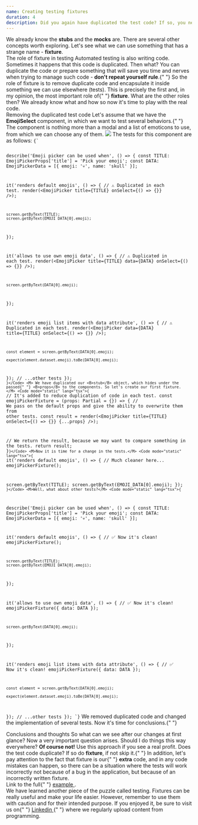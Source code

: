 ```yaml
---
name: Creating testing fixtures
duration: 4
description: Did you again have duplicated the test code? If so, you need fixtures!
---
```


<Prelude>
  <M>
    We already know the <B>stubs</B> and the <B>mocks</B> are. There are several
    other concepts worth exploring.
  </M>
  <M>
    Let's see what we can use something that has a strange name - <B>fixture</B>.
  </M>
</Prelude>

<Section>
  <XL>The role of fixture in testing</XL>
  <M>
    Automated testing is also writing code. Sometimes it happens that this code
    is duplicated. Then what?
  </M>
  <M>
    You can duplicate the code or prepare something that will save you time and
    nerves when trying to manage such code - <B>don't repeat yourself rule</B>.{" "}
  </M>
  <M>
    So the role of fixture is to remove duplicate code and encapsulate it inside
    something we can use elsewhere (tests).
  </M>
  <M>
    This is precisely the first and, in my opinion, the most important role of{" "}
    <B>fixture</B>. What are the other roles then?
  </M>
  <List items="Creating and initializing objects or variables,Setting up test data,Preparing the test environment,Cleaning up after the test" />
  <M>
    We already know what and how so now it's time to play with the real code.
  </M>
</Section>

<Section>
  <XL>Removing the duplicated test code</XL>
  <M>
    Let's assume that we have the <B>EmojiSelect</B> component, in which we want
    to test several behaviors.{" "}
  </M>
  <M>
    The component is nothing more than a modal and a list of emoticons to use,
    from which we can choose any of them.
  </M>
  <Img src="https://raw.githubusercontent.com/polubis/Snippets/main/emoji-picker.png" />
  <M>The tests for this component are as follows:</M>
  <Code mode="static" lang="tsx">{`
 
describe('Emoji picker can be used when', () => {
  const TITLE: EmojiPickerProps['title'] = 'Pick your emoji';
  const DATA: EmojiPickerData = [{ emoji: '💀', name: 'skull' }];
 
  it('renders default emojis', () => {
    // ⚠️ Duplicated in each test.
    render(<EmojiPicker title={TITLE} onSelect={() => {}} />);
 
    screen.getByText(TITLE);
    screen.getByText(EMOJI_DATA[0].emoji);
  });
 
  it('allows to use own emoji data', () => {
    // ⚠️ Duplicated in each test.
    render(<EmojiPicker title={TITLE} data={DATA} onSelect={() => {}} />);
 
    screen.getByText(DATA[0].emoji);
  });
 
  it('renders emoji list items with data attribute', () => {
    // ⚠️ Duplicated in each test.
    render(<EmojiPicker data={DATA} title={TITLE} onSelect={() => {}} />);
 
    const element = screen.getByText(DATA[0].emoji);
 
    expect(element.dataset.emoji).toBe(DATA[0].emoji);
  });
  // ...other tests
});
`}</Code>
  <M>
    We have duplicated our <B>stub</B> object, which hides under the passed{" "}
    <B>props</B> to the components. So let's create our first fixture.
  </M>
  <Code mode="static" lang="tsx">{`
// It's added to reduce duplication of code in each test.
const emojiPickerFixture = (props: Partial<EmojiPickerProps> = {}) => {
  // We pass on the default props and give the ability to overwrite them from other tests.
  const result = render(<EmojiPicker title={TITLE} onSelect={() => {}} {...props} />);
 
  // We return the result, because we may want to compare something in the tests.
  return result;
}`}</Code>
  <M>Now it is time for a change in the tests.</M>
  <Code mode="static" lang="tsx">{`
         it('renders default emojis', () => {
  // Much cleaner here...
  emojiPickerFixture();
  
  screen.getByText(TITLE);
  screen.getByText(EMOJI_DATA[0].emoji);
});
   `}</Code>
  <M>Well, what about other tests?</M>
  <Code mode="static" lang="tsx">{`
 
describe('Emoji picker can be used when', () => {
  const TITLE: EmojiPickerProps['title'] = 'Pick your emoji';
  const DATA: EmojiPickerData = [{ emoji: '💀', name: 'skull' }];
 
  it('renders default emojis', () => {
    // ✅ Now it's clean!
    emojiPickerFixture();
 
    screen.getByText(TITLE);
    screen.getByText(EMOJI_DATA[0].emoji);
  });
 
  it('allows to use own emoji data', () => {
    // ✅ Now it's clean!
    emojiPickerFixture({ data: DATA });
    
    screen.getByText(DATA[0].emoji);
  });
 
  it('renders emoji list items with data attribute', () => {
    // ✅ Now it's clean!
    emojiPickerFixture({ data: DATA });
 
    const element = screen.getByText(DATA[0].emoji);
 
    expect(element.dataset.emoji).toBe(DATA[0].emoji);
  });
  // ...other tests
});
`}</Code>
  <M>
    We removed duplicated code and changed the implementation of several tests.
    Now it's time for conclusions.{" "}
  </M>
</Section>

<Section>
  <XL>Conclusions and thoughts</XL>
  <M>So what can we see after our changes at first glance?</M>
  <List items="Tests are easier to implement - we focus on checking the result,Test code is not duplicated and is more readable,Later changes will be simpler - implementation of EmojiPicker initialization is in one place" />
  <M>
    Now a very important question arises. Should I do things this way
    everywhere? <B>Of course not!</B>
  </M>
  <M>
    Use this approach if you see a real profit. Does the test code duplicate? If
    so do <B>fixture</B>, if not skip it.{" "}
  </M>
  <M>
    In addition, let's pay attention to the fact that fixture is our{" "}
    <B>extra</B> code, and in any code mistakes can happen, so there can be a
    situation where the tests will work incorrectly not because of a bug in the
    application, but because of an incorrectly written fixture.
  </M>
</Section>

<Example>
  <M>
    Link to the full{" "}
    <A
      outside
      href="https://github.com/polubis/Dream-stack-for-React-dev/tree/main/system/libs/figa-ui/src/lib/emoji-picker"
    >
      example
    </A>
    .
  </M>
</Example>

<Summary>
  <M>
    We have learned another piece of the puzzle called testing. Fixtures can be
    really useful and make your life easier.
  </M>
  <M>
    However, remember to use them with caution and for their intended purpose.
  </M>
  <M>
    If you enjoyed it, be sure to visit us on{" "}
    <A href="https://www.linkedin.com/in/adrian-po%C5%82ubi%C5%84ski-281ab2172/" outside>
      Linkedin
    </A>{" "}
    where we regularly upload content from programming.
  </M>
</Summary>
